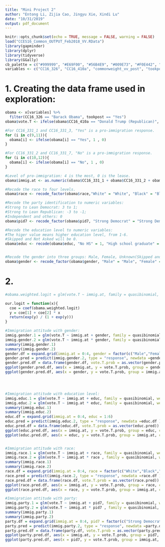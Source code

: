 ```yaml
---
title: "Mini Project 2"
author: "Entong Li, Zijia Cao, Jingyu Xie, Xindi Lu"
date: "10/31/2019"
output: pdf_document
---
```


```r
knitr::opts_chunk$set(echo = TRUE, message = FALSE, warning = FALSE)
load("CCES16_Common_OUTPUT_Feb2018_VV.RData")
library(gapminder)
library(dplyr)
library(tidyverse)
library(GGally)
cb_palette = c("#999999", "#E69F00", "#56B4E9", "#009E73", "#F0E442", "#0072B2", "#D55E00", "#CC79A7")
variables <- c("CC16_326", "CC16_410a", "commonweight_vv_post", "tookpost","gender","educ","race","pid7", "CC16_331_1","CC16_331_2","CC16_331_3","CC16_331_7")
```

# 1. Creating the data frame used in exploration:

```r
obama <- x[variables] %>%
  filter(CC16_326 == "Barack Obama", tookpost == "Yes")
obama$vote.T <- ifelse(obama$CC16_410a == "Donald Trump (Republican)", 1,0)

#For CC16_331_1 and CC16_331_3, "Yes" is a pro-immigration response.
for (i in c(9,11)){
  obama[i] <- ifelse(obama[i] == "Yes", 1 , 0)
}

#For CC16_331_2 and CC16_331_7, "No" is a pro-immigration response.
for (i in c(10,12)){
  obama[i] <- ifelse(obama[i] == "No", 1 , 0)
}

#Level of pro-immigration: 4 is the most, 0 is the lease.
obama$immig.at <- as.numeric(obama$CC16_331_1 + obama$CC16_331_2 + obama$CC16_331_3 + obama$CC16_331_7)

#Recode the race to four levels.
obama$race <- recode_factor(obama$race,"White" = "White", "Black" = "Black", "Hispanic" = "Hispanic", .default = "Other")

#Recode the party identification to numeric variables:
#Strong to Lean Democrat: 3 to 1;
#Strong to Lean Republican: -3 to -1;
#Independent and others: 0
obama$pid7 <- recode_factor(obama$pid7, "Strong Democrat" = "Strong Democrat", "Not very strong Democrat" = "Not very strong Democrat", "Lean Democrat" = "Lean Democrat", "Strong Republican" = "Strong Republican", "Not very strong Republican" = "Not very strong Republican", "Lean Republican" = "Lean Republican", .default = "Other")

#Recode the education level to numeric variables:
#The higer value means higher education level, from 1-6.
#Skipped and Not Asked will be 0.
obama$educ <- recode(obama$educ, "No HS" = 1, "High school graduate" = 2, "Some college" = 3, "2-year" = 4, "4-year" = 5, "Post-grad" = 6, .default = 0)


#Recode the gender into three groups: Male, Female, Unknown(Skipped and Not asked)
obama$gender <- recode_factor(obama$gender, "Male" = "Male", "Female" = "Female", .default = "Unknown")
```


# 2.



```r
#obama.weighted.logit = glm(vote.T ~ immig.at, family = quasibinomial, weights = commonweight_vv_post, data = obama)

our.logit = function(x){
  coe = coef(obama.weighted.logit)
  y = coe[1] + coe[2] * x
  return(exp(y) / (1 + exp(y)))
}

#Immigration attitude with gender:
immig.gender.1 = glm(vote.T ~ immig.at + gender, family = quasibinomial, weights = commonweight_vv_post, data = obama)
immig.gender.2 = glm(vote.T ~ immig.at * gender, family = quasibinomial, weights = commonweight_vv_post, data = obama)
summary(immig.gender.1)
summary(immig.gender.2)
gender.df = expand.grid(immig.at = 0:4, gender = factor(c("Male","Female")))
gender.pred = predict(immig.gender.2, type = "response", newdata =gender.df )
gender.pred.df = data.frame(gender.df, vote.T.prob = as.vector(gender.pred))
ggplot(gender.pred.df, aes(x = immig.at, y = vote.T.prob, group = gender, color = gender)) + geom_line() + xlab("Immigration attitude") + ylab("Probability of voting Donald Trump")
ggplot(gender.pred.df, aes(x = gender, y = vote.T.prob, group = immig.at, color = immig.at)) + geom_line() + labs(color = "Immigration attitude") + ylab("Probability of voting Donald Trump")




#Immigration attitude with education level:
immig.educ.1 = glm(vote.T ~ immig.at + educ, family = quasibinomial, weights = commonweight_vv_post, data = obama)
immig.educ.2 = glm(vote.T ~ immig.at * educ, family = quasibinomial, weights = commonweight_vv_post, data = obama)
summary(immig.educ.1)
summary(immig.educ.2)
educ.df = expand.grid(immig.at = 0:4, educ = 1:6)
educ.pred = predict(immig.educ.2, type = "response", newdata =educ.df )
educ.pred.df = data.frame(educ.df, vote.T.prob = as.vector(educ.pred))
ggplot(educ.pred.df, aes(x = immig.at, y = vote.T.prob, group = educ, color = educ)) + geom_line() + xlab("Immigration attitude") + ylab("Probability of voting Donald Trump") + labs(color = "education level")
ggplot(educ.pred.df, aes(x = educ, y = vote.T.prob, group = immig.at, color = immig.at)) + geom_line() + labs(color = "Immigration attitude") + ylab("Probability of voting Donald Trump")


#Immigration attitude with race:
immig.race.1 = glm(vote.T ~ immig.at + race, family = quasibinomial, weights = commonweight_vv_post, data = obama)
immig.race.2 = glm(vote.T ~ immig.at * race , family = quasibinomial, weights = commonweight_vv_post, data = obama)
summary(immig.race.1)
summary(immig.race.2)
race.df = expand.grid(immig.at = 0:4, race = factor(c("White","Black","Hispanic","Other")))
race.pred = predict(immig.race.2, type = "response", newdata =race.df )
race.pred.df = data.frame(race.df, vote.T.prob = as.vector(race.pred))
ggplot(race.pred.df, aes(x = immig.at, y = vote.T.prob, group = race, color = race)) + geom_line() + xlab("Immigration attitude") + ylab("Probability of voting Donald Trump") 
ggplot(race.pred.df, aes(x = race, y = vote.T.prob, group = immig.at, color = immig.at)) + geom_line() + labs(color = "Immigration attitude") + ylab("Probability of voting Donald Trump")

#Immigration attitude with party:
immig.party.1 = glm(vote.T ~ immig.at + pid7, family = quasibinomial, weights = commonweight_vv_post, data = obama)
immig.party.2 = glm(vote.T ~ immig.at * pid7 , family = quasibinomial, weights = commonweight_vv_post, data = obama)
summary(immig.party.1)
summary(immig.party.2)
party.df = expand.grid(immig.at = 0:4, pid7 = factor(c("Strong Democrat", "Not very strong Democrat", "Lean Democrat", "Strong Republican",  "Not very strong Republican", "Lean Republican",  "Other")))
party.pred = predict(immig.party.2, type = "response", newdata =party.df )
party.pred.df = data.frame(party.df, vote.T.prob = as.vector(party.pred))
ggplot(party.pred.df, aes(x = immig.at, y = vote.T.prob, group = pid7, color = pid7)) + geom_line() + xlab("Immigration attitude") + ylab("Probability of voting Donald Trump") + labs(color = "Party")
ggplot(party.pred.df, aes(x = pid7, y = vote.T.prob, group = immig.at, color = immig.at)) + geom_line() + labs(color = "Immigration attitude") + ylab("Probability of voting Donald Trump")

```
